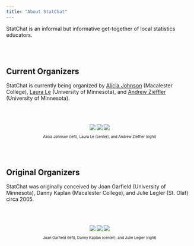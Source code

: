 ```yaml
---
title: "About StatChat"
---
```


StatChat is an informal but informative get-together of local statistics educators. 

<br /><br />

## Current Organizers

StatChat is currently being organized by [Alicia Johnson](mailto:ajohns24@macalester.edu?subject=StatChat) (Macalester College), [Laura Le](mailto:free0312@umn.edu?subject=StatChat) (University of Minnesota), and [Andrew Zieffler](mailto:zief0002@umn.edu?subject=StatChat) (University of Minnesota).

<br /><br />

<div style="width:100%; font-size:70%; text-align:center;">
<img src="img/johnson.jpg"/ style>
<img src="img/le.jpg" />
<img src="img/zieffler.jpg" />
<p>Alicia Johnson (left), Laura Le (center), and Andrew Zieffler (right)</p>
</div>


<br /><br />

## Original Organizers

StatChat was originally conceived by Joan Garfield (University of Minnesota), Danny Kaplan (Macalester College), and Julie Legler (St. Olaf) circa 2005.

<br /><br />

<div style="width:100%; font-size:70%; text-align:center;">
<img src="img/garfield.jpg"/ style>
<img src="img/kaplan.jpg" />
<img src="img/legler.jpg" />
<p>Joan Garfield (left), Danny Kaplan (center), and Julie Legler (right)</p>
</div>




